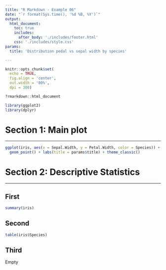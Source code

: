 ```yaml
---
title: "R Markdown - Example 06"
date: "`r format(Sys.time(), '%d %B, %Y')`"
output: 
  html_document:
    toc: true
    includes:
      after_body: './includes/footer.html'
    css: './includes/style.css'
params:
  title: 'Distribution pedal vs sepal width by species'

---
```


```r

knitr::opts_chunk$set(
  echo = TRUE,
  fig.align = 'center',
  out.width = '80%',
  dpi = 300)

?rmarkdown::html_document

library(ggplot2)
library(dplyr)

```

# Section 1: Main plot
***

```r

ggplot(iris, aes(x = Sepal.Width, y = Petal.Width, color = Species)) +
  geom_point() + labs(title = params$title) + theme_classic()

```

# Section 2: Descriptive Statistics {.tabset .tabset-fade .tabset-pills}
***

## First

```r

summary(iris)

```

## Second

```r

table(iris$Species)

```

## Third

Empty